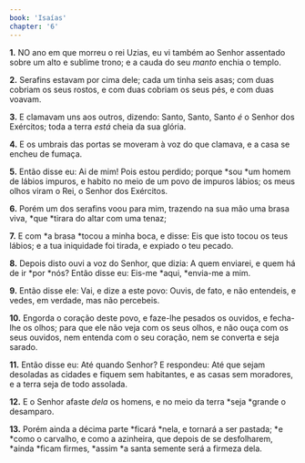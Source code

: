 ```yaml
---
book: 'Isaías'
chapter: '6'
---
```


**1.** NO ano em que morreu o rei Uzias, eu vi também ao Senhor assentado sobre um alto e sublime trono; e a cauda do seu *manto* enchia o templo.

**2.** Serafins estavam por cima dele; cada um tinha seis asas; com duas cobriam os seus rostos, e com duas cobriam os seus pés, e com duas voavam.

**3.** E clamavam uns aos outros, dizendo: Santo, Santo, Santo *é* o Senhor dos Exércitos; toda a terra *está* cheia da sua glória.

**4.** E os umbrais das portas se moveram à voz do que clamava, e a casa se encheu de fumaça.

**5.** Então disse eu: Ai de mim! Pois estou perdido; porque *sou *um homem de lábios impuros, e habito no meio de um povo de impuros lábios; os meus olhos viram o Rei, o Senhor dos Exércitos.

**6.** Porém um dos serafins voou para mim, trazendo na sua mão uma brasa viva, *que *tirara do altar com uma tenaz;

**7.** E com *a brasa *tocou a minha boca, e disse: Eis que isto tocou os teus lábios; e a tua iniquidade foi tirada, e expiado o teu pecado.

**8.** Depois disto ouvi a voz do Senhor, que dizia: A quem enviarei, e quem há de ir *por *nós? Então disse eu: Eis-me *aqui, *envia-me a mim.

**9.** Então disse ele: Vai, e dize a este povo: Ouvis, de fato, e não entendeis, e vedes, em verdade, mas não percebeis.

**10.** Engorda o coração deste povo, e faze-lhe pesados os ouvidos, e fecha-lhe os olhos; para que ele não veja com os seus olhos, e não ouça com os seus ouvidos, nem entenda com o seu coração, nem se converta e seja sarado.

**11.** Então disse eu: Até quando Senhor? E respondeu: Até que sejam desoladas as cidades e fiquem sem habitantes, e as casas sem moradores, e a terra seja de todo assolada.

**12.** E o Senhor afaste *dela* os homens, e no meio da terra *seja *grande o desamparo.

**13.** Porém ainda a décima parte *ficará *nela, e tornará a ser pastada; *e *como o carvalho, e como a azinheira, que depois de se desfolharem, *ainda *ficam firmes, *assim *a santa semente será a firmeza dela.